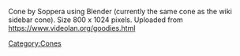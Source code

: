 Cone by Soppera using Blender (currently the same cone as the wiki sidebar cone). Size 800 x 1024 pixels. Uploaded from https://www.videolan.org/goodies.html [[Category:Cones]]